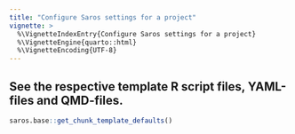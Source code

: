 ---
title: "Configure Saros settings for a project"
vignette: >
  %\VignetteIndexEntry{Configure Saros settings for a project}
  %\VignetteEngine{quarto::html}
  %\VignetteEncoding{UTF-8}
---

## See the respective template R script files, YAML-files and QMD-files.

```{r}
saros.base::get_chunk_template_defaults()
```
